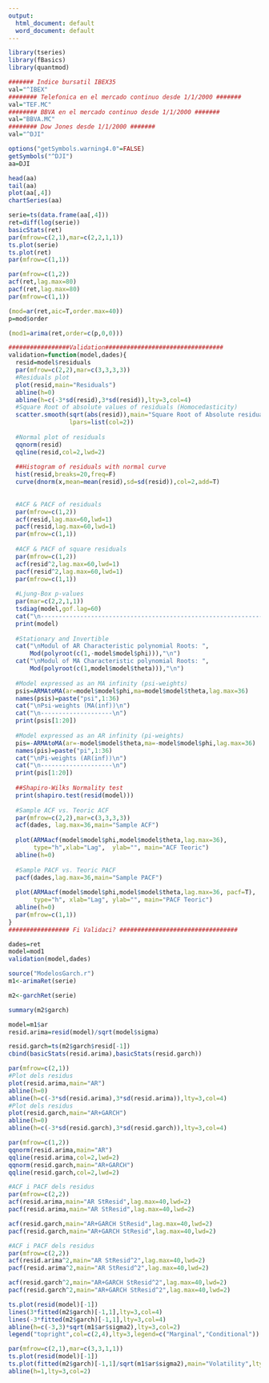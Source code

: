 ---
output:
  html_document: default
  word_document: default
---
```{r}
library(tseries)
library(fBasics)
library(quantmod)


```

```{r}
####### Indice bursatil IBEX35
val="^IBEX"
######## Telefonica en el mercado continuo desde 1/1/2000 #######
val="TEF.MC"
######## BBVA en el mercado continuo desde 1/1/2000 #######
val="BBVA.MC"
######## Dow Jones desde 1/1/2000 #######
val="^DJI"

```


```{r}
options("getSymbols.warning4.0"=FALSE)
getSymbols("^DJI")
aa=DJI

head(aa)
tail(aa)
plot(aa[,4])
chartSeries(aa)


```


```{r}
serie=ts(data.frame(aa[,4]))
ret=diff(log(serie))
basicStats(ret)
par(mfrow=c(2,1),mar=c(2,2,1,1))
ts.plot(serie)
ts.plot(ret)
par(mfrow=c(1,1))
```
```{r}
par(mfrow=c(1,2))
acf(ret,lag.max=80)
pacf(ret,lag.max=80)
par(mfrow=c(1,1))
```


```{r}
(mod=ar(ret,aic=T,order.max=40))
p=mod$order
```

```{r}
(mod1=arima(ret,order=c(p,0,0)))
```
```{r}
#################Validation#################################
validation=function(model,dades){
  resid=model$residuals
  par(mfrow=c(2,2),mar=c(3,3,3,3))
  #Residuals plot
  plot(resid,main="Residuals")
  abline(h=0)
  abline(h=c(-3*sd(resid),3*sd(resid)),lty=3,col=4)
  #Square Root of absolute values of residuals (Homocedasticity)
  scatter.smooth(sqrt(abs(resid)),main="Square Root of Absolute residuals",
                 lpars=list(col=2))
  
  #Normal plot of residuals
  qqnorm(resid)
  qqline(resid,col=2,lwd=2)
  
  ##Histogram of residuals with normal curve
  hist(resid,breaks=20,freq=F)
  curve(dnorm(x,mean=mean(resid),sd=sd(resid)),col=2,add=T)
  
  
  #ACF & PACF of residuals
  par(mfrow=c(1,2))
  acf(resid,lag.max=60,lwd=1)
  pacf(resid,lag.max=60,lwd=1)
  par(mfrow=c(1,1))
  
  #ACF & PACF of square residuals 
  par(mfrow=c(1,2))
  acf(resid^2,lag.max=60,lwd=1)
  pacf(resid^2,lag.max=60,lwd=1)
  par(mfrow=c(1,1))
  
  #Ljung-Box p-values
  par(mar=c(2,2,1,1))
  tsdiag(model,gof.lag=60)
  cat("\n--------------------------------------------------------------------\n")
  print(model)
  
  #Stationary and Invertible
  cat("\nModul of AR Characteristic polynomial Roots: ", 
      Mod(polyroot(c(1,-model$model$phi))),"\n")
  cat("\nModul of MA Characteristic polynomial Roots: ",
      Mod(polyroot(c(1,model$model$theta))),"\n")
  
  #Model expressed as an MA infinity (psi-weights)
  psis=ARMAtoMA(ar=model$model$phi,ma=model$model$theta,lag.max=36)
  names(psis)=paste("psi",1:36)
  cat("\nPsi-weights (MA(inf))\n")
  cat("\n--------------------\n")
  print(psis[1:20])
  
  #Model expressed as an AR infinity (pi-weights)
  pis=-ARMAtoMA(ar=-model$model$theta,ma=-model$model$phi,lag.max=36)
  names(pis)=paste("pi",1:36)
  cat("\nPi-weights (AR(inf))\n")
  cat("\n--------------------\n")
  print(pis[1:20])
  
  ##Shapiro-Wilks Normality test
  print(shapiro.test(resid(model)))
  
  #Sample ACF vs. Teoric ACF
  par(mfrow=c(2,2),mar=c(3,3,3,3))
  acf(dades, lag.max=36,main="Sample ACF")
  
  plot(ARMAacf(model$model$phi,model$model$theta,lag.max=36), 
       type="h",xlab="Lag",  ylab="", main="ACF Teoric")
  abline(h=0)
  
  #Sample PACF vs. Teoric PACF
  pacf(dades,lag.max=36,main="Sample PACF")
  
  plot(ARMAacf(model$model$phi,model$model$theta,lag.max=36, pacf=T),
       type="h", xlab="Lag", ylab="", main="PACF Teoric")
  abline(h=0)
  par(mfrow=c(1,1))
}
################# Fi Validaci? #################################
```


```{r}
dades=ret
model=mod1
validation(model,dades)
```

```{r}
source("ModelosGarch.r")
m1<-arimaRet(serie)
```

```{r}
m2<-garchRet(serie)
```

```{r}
summary(m2$garch)
```
```{r}

model=m1$ar
resid.arima=resid(model)/sqrt(model$sigma)

resid.garch=ts(m2$garch$resid[-1])
cbind(basicStats(resid.arima),basicStats(resid.garch))
```

```{r}

par(mfrow=c(2,1))
#Plot dels residus
plot(resid.arima,main="AR")
abline(h=0)
abline(h=c(-3*sd(resid.arima),3*sd(resid.arima)),lty=3,col=4)
#Plot dels residus
plot(resid.garch,main="AR+GARCH")
abline(h=0)
abline(h=c(-3*sd(resid.garch),3*sd(resid.garch)),lty=3,col=4)
```
```{r}
par(mfrow=c(1,2))
qqnorm(resid.arima,main="AR")
qqline(resid.arima,col=2,lwd=2)
qqnorm(resid.garch,main="AR+GARCH")
qqline(resid.garch,col=2,lwd=2)
```
```{r}
#ACF i PACF dels residus
par(mfrow=c(2,2))
acf(resid.arima,main="AR StResid",lag.max=40,lwd=2)
pacf(resid.arima,main="AR StResid",lag.max=40,lwd=2)

acf(resid.garch,main="AR+GARCH StResid",lag.max=40,lwd=2)
pacf(resid.garch,main="AR+GARCH StResid",lag.max=40,lwd=2)
```

```{r}
#ACF i PACF dels residus
par(mfrow=c(2,2))
acf(resid.arima^2,main="AR StResid^2",lag.max=40,lwd=2)
pacf(resid.arima^2,main="AR StResid^2",lag.max=40,lwd=2)

acf(resid.garch^2,main="AR+GARCH StResid^2",lag.max=40,lwd=2)
pacf(resid.garch^2,main="AR+GARCH StResid^2",lag.max=40,lwd=2)

```

```{r}
ts.plot(resid(model)[-1])
lines(3*fitted(m2$garch)[-1,1],lty=3,col=4)
lines(-3*fitted(m2$garch)[-1,1],lty=3,col=4)
abline(h=c(-3,3)*sqrt(m1$ar$sigma2),lty=3,col=2)
legend("topright",col=c(2,4),lty=3,legend=c("Marginal","Conditional"))

```

```{r}
par(mfrow=c(2,1),mar=c(3,3,1,1))
ts.plot(resid(model)[-1])
ts.plot(fitted(m2$garch)[-1,1]/sqrt(m1$ar$sigma2),main="Volatility",lty=3)
abline(h=1,lty=3,col=2)



```

